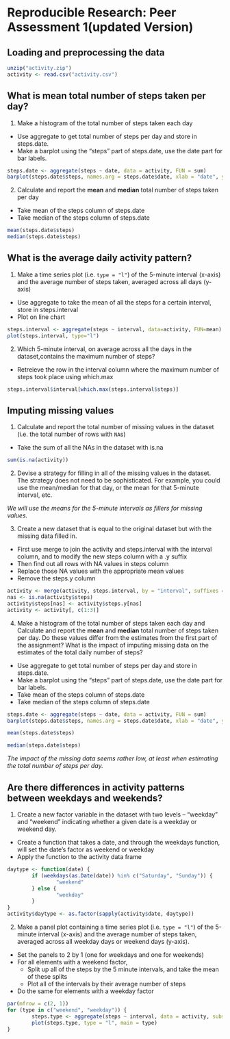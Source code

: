 Reproducible Research: Peer Assessment 1(updated Version)
========================================

## Loading and preprocessing the data
```r
unzip("activity.zip")
activity <- read.csv("activity.csv")
```



## What is mean total number of steps taken per day?

1. Make a histogram of the total number of steps taken each day  
- Use aggregate to get total number of steps per day and store in steps.date.  
- Make a barplot using the "steps" part of steps.date, use the date part for bar labels.  
```r
steps.date <- aggregate(steps ~ date, data = activity, FUN = sum)                                                                                                                                                                                                         
barplot(steps.date$steps, names.arg = steps.date$date, xlab = "date", ylab = "steps")
```


2. Calculate and report the **mean** and **median** total number of
   steps taken per day
- Take mean of the steps column of steps.date
- Take median of the steps column of steps.date
```r
mean(steps.date$steps)
median(steps.date$steps)
```

## What is the average daily activity pattern?

1. Make a time series plot (i.e. `type = "l"`) of the 5-minute
   interval (x-axis) and the average number of steps taken, averaged
   across all days (y-axis)
- Use aggregate to take the mean of all the steps for a certain interval, store in steps.interval
- Plot on line chart
```r
steps.interval <- aggregate(steps ~ interval, data=activity, FUN=mean)
plot(steps.interval, type="l")
```

2. Which 5-minute interval, on average across all the days in the dataset,contains the maximum number of steps?
- Retreieve the row in the interval column where the maximum number of steps took place using which.max
```r
steps.interval$interval[which.max(steps.interval$steps)]
```

## Imputing missing values

1. Calculate and report the total number of missing values in the
   dataset (i.e. the total number of rows with `NA`s)
- Take the sum of all the NAs in the dataset with is.na
```r
sum(is.na(activity))
```

2. Devise a strategy for filling in all of the missing values in the
   dataset. The strategy does not need to be sophisticated. For
   example, you could use the mean/median for that day, or the mean
   for that 5-minute interval, etc.

*We will use the means for the 5-minute intervals as fillers for missing values.*

3. Create a new dataset that is equal to the original dataset but with
   the missing data filled in.
- First use merge to join the activity and steps.interval with the interval column, and to modify the new steps column with a .y suffix
- Then find out all rows with NA values in steps column
- Replace those NA values with the appropriate mean values
- Remove the steps.y column
```r
activity <- merge(activity, steps.interval, by = "interval", suffixes = c("", ".y"))
nas <- is.na(activity$steps)
activity$steps[nas] <- activity$steps.y[nas]
activity <- activity[, c(1:3)]
```

4. Make a histogram of the total number of steps taken each day and
   Calculate and report the **mean** and **median** total number of
   steps taken per day. Do these values differ from the estimates from
   the first part of the assignment? What is the impact of imputing
   missing data on the estimates of the total daily number of steps?
- Use aggregate to get total number of steps per day and store in steps.date.  
- Make a barplot using the "steps" part of steps.date, use the date part for bar labels.  
- Take mean of the steps column of steps.date
- Take median of the steps column of steps.date
```r
steps.date <- aggregate(steps ~ date, data = activity, FUN = sum)
barplot(steps.date$steps, names.arg = steps.date$date, xlab = "date", ylab = "steps")

mean(steps.date$steps)

median(steps.date$steps)
```

*The impact of the missing data seems rather low, at least when estimating the total number of steps per day.*


## Are there differences in activity patterns between weekdays and weekends?

1. Create a new factor variable in the dataset with two levels --
   "weekday" and "weekend" indicating whether a given date is a
   weekday or weekend day.
- Create a function that takes a date, and through the weekdays function, will set the date's factor as weekend or weekday
- Apply the function to the activity data frame
```r
daytype <- function(date) {
        if (weekdays(as.Date(date)) %in% c("Saturday", "Sunday")) {
                "weekend"
        } else {
                "weekday"
        }
}
activity$daytype <- as.factor(sapply(activity$date, daytype))
```

2. Make a panel plot containing a time series plot (i.e. `type = "l"`)
   of the 5-minute interval (x-axis) and the average number of steps
   taken, averaged across all weekday days or weekend days
   (y-axis).
- Set the panels to 2 by 1 (one for weekdays and one for weekends)
- For all elements with a weekend factor,
    - Split up all of the steps by the 5 minute intervals, and take the mean of these splits
    - Plot all of the intervals by their average number of steps
- Do the same for elements with a weekday factor
```r
par(mfrow = c(2, 1))
for (type in c("weekend", "weekday")) {
        steps.type <- aggregate(steps ~ interval, data = activity, subset = activity$daytype == type, FUN = mean)
        plot(steps.type, type = "l", main = type)
}
```